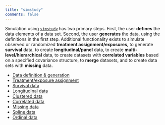 ```yaml
---
title: "simstudy"
comments: false
---
```


Simulation using [`simstudy`](https://cran.r-project.org/web/packages/simstudy/index.html) has two primary steps. First, the user **defines** the data elements of a data set. Second, the user **generates** the data, using the definitions in the first step. Additional functionality exists to simulate observed or randomized **treatment assignment/exposures**, to generate **survival** data, to create **longitudinal/panel** data, to create **multi-level/hierarchical** data, to create datasets with **correlated variables** based on a specified covariance structure, to **merge** datasets, and to create data sets with **missing** data.

* [Data definition & generation](/page/define_and_gen/)
* [Treatment/exposure assignment](/page/treat_and_exposure/)
* [Survival data](/page/survival/)
* [Longitudinal data](/page/longitudinal/)
* [Clustered data](/page/clustered/)
* [Correlated data](/page/correlated/)
* [Missing data](/page/missing/)
* [Spline data](/page/spline/)
* [Ordinal data](/page/ordinal/)
